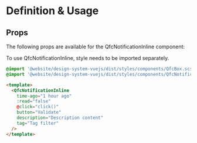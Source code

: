 
<Meta title="Modules/Notifications/NotificationInline" />

# Definition & Usage

## Props

The following props are available for the QfcNotificationInline component:

<ArgTypes of={QfcNotificationInline} />

To use QfcNotificationInline, style needs to be imported separately.

```sass
@import '@website/design-system-vuejs/dist/styles/components/QfcBox.scss';
@import '@website/design-system-vuejs/dist/styles/components/QfcNotificationInline.scss';
```

```html
<template>
  <QfcNotificationInline
    time-ago="1 hour ago"
    :read="false"
    @click="click()"
    button="Validate"
    description="Description content"
    tag="Tag filter"
  />
</template>
```
